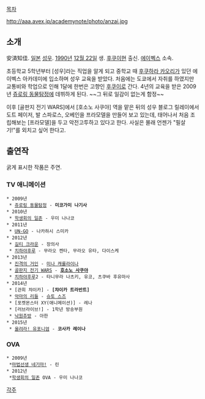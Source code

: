 [[목차]]

http://aaa.avex.jp/academynote/photo/anzai.jpg

== 소개 ==
安済知佳. [[일본]] [[성우]]. [[1990년]] [[12월 22일]] 생. [[후쿠이]]현 출신. [[에이벡스]] 소속.

초등학교 5학년부터 [성우]라는 직업을 알게 되고 중학교 때 [[후쿠하라 카오리]]가 있던 에이벡스 아카데미에 입소하며 성우 교육을 받았다. 처음에는 도쿄에서 자취를 하였지만 교통비와 학업으로 인해 1달에 한번은 고향인 [[후쿠이]]로 간다. 4년의 교육을 받은 2009년 [[쥬로링 동물탐정]]에 데뷔하게 된다. ~~그 뒤로 일감이 없는게 함정~~

이후 [골판지 전기 WARS]에서 [호소노 사쿠야] 역을 맡은 뒤의 성우 블로그 릴레이에서 도트 페이저, 발 스파로스, 오베인을 프라모델을 만들어 보고 있는데, 태어나서 처음 조립해보는 [프라모델]을 두고 악전고투하고 있다고 한다. 사실은 몰래 언젠가 "필살기!"를 외치고 싶어 한다고.

== 출연작 ==
굵게 표시한 작품은 주연.
=== TV 애니메이션 ===
 * 2009년
  * [[쥬로링 동물탐정]] - '''미코가미 나기사'''
 * 2010년
  * [[학생회의 일존]] - 우미 나나코
 * 2011년
  * [[UN-GO]] - 나카하시 스미카
 * 2012년
  * [[길티 크라운]] - 장의사
  * [[치하야후루]] - 무라오 켄타, 무라오 유타, 다이스케
 * 2013년
  * [[진격의 거인]] - [[미나 캐롤라이나]]
  * [[골판지 전기 WARS]] - '''[[호소노 사쿠야]]'''
  * [[치하야후루]]2 - 타니무라 나츠키, 유코, 츠쿠바 후유마사
 * 2014년
  * [관희 챠이카] - '''[챠이카 트라반트]'''
  * [[악마의 리들]] - [[슈토 스즈]]
  * [포켓몬스터 XY(애니메이션)] - 레나
  * [러브라이브!] - 1학년 방송부원
  * [[낙원추방]] - 아한
 * 2015년
  * [[울려라! 유포니엄]] - '''코사카 레이나'''
=== OVA ===
 * 2009년
  *[[마법선생 네기마!]] - 린
 * 2012년
  *[[학생회의 일존]] OVA - 우미 나나코


[[각주]]

